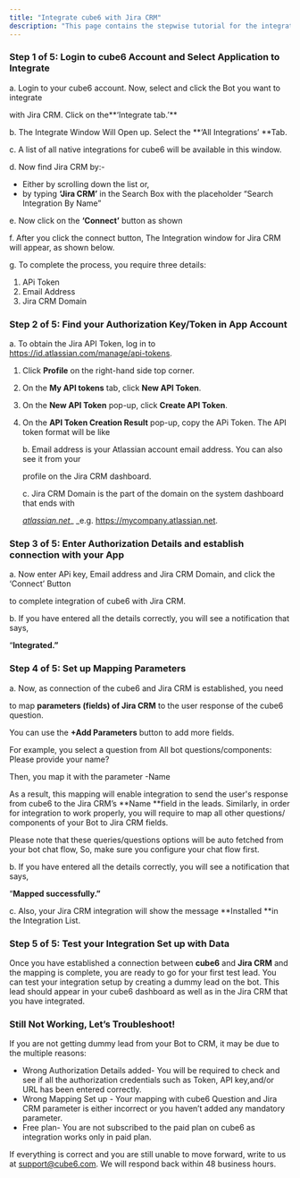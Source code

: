 ```yaml
---
title: "Integrate cube6 with Jira CRM"
description: "This page contains the stepwise tutorial for the integration with cube6"
---
```


### **Step 1 of 5: Login to cube6 Account and Select Application to Integrate**

a. Login to your cube6 account. Now, select and click the Bot you want to integrate

with Jira CRM. Click on the**‘Integrate tab.’** 

b. The Integrate Window Will Open up. Select the **‘All Integrations’ **Tab.

c. A list of all native integrations for cube6 will be available in this window.

d. Now find Jira CRM by:-

- Either by scrolling down the list or,
- by typing **‘Jira CRM’** in the Search Box with the placeholder “Search Integration By Name”

e. Now click on the **‘Connect’** button as shown

f. After you click the connect button, The Integration window for Jira CRM will appear, as shown below.

g. To complete the process, you require three details:

1. APi Token
2. Email Address
3. Jira CRM Domain

### **Step 2 of 5: Find your Authorization Key/Token in App Account**

a. To obtain the Jira API Token, log in to https://id.atlassian.com/manage/api-tokens.

1. Click  **Profile** on the right-hand side top corner.
2. On the **My API tokens** tab, click **New API Token**.
3. On the **New API Token** pop-up, click **Create API Token**.
4. On the **API Token Creation Result** pop-up, copy the APi Token. The API token format will be like

   b. Email address is your Atlassian account email address. You can also see it from your

   profile on the Jira CRM dashboard.

   c. Jira CRM Domain is the part of the domain on the system dashboard that ends with

   [_atlassian.net_](http://atlassian.net)_ _e.g. https://mycompany.atlassian.net.

### **Step 3 of 5: Enter Authorization Details and establish connection with your App**

a. Now enter APi key, Email address and Jira CRM Domain, and click the ‘Connect’ Button

to complete integration of cube6 with Jira CRM.

b. If you have entered all the details correctly, you will see a notification that says,

“**Integrated.”**

### **Step 4 of 5: Set up Mapping Parameters**

a. Now, as connection of the cube6 and Jira CRM is established, you need

to map **parameters (fields) of Jira CRM** to the user response of the cube6 question.

You can use the **\+Add Parameters** button to add more fields.

For example, you select a question from All bot questions/components: Please provide your name?

Then, you map it with the parameter -Name

As a result, this mapping will enable integration to send the user's response from cube6 to the Jira CRM’s **Name **field in the leads. Similarly, in order for integration to work properly, you will require to map all other questions/ components of your Bot to Jira CRM fields.

Please note that these queries/questions options will be auto fetched from your bot chat flow, So, make sure you configure your chat flow first.

b. If you have entered all the details correctly, you will see a notification that says,

“**Mapped successfully.”**

c. Also, your Jira CRM integration will show the message **Installed **in the Integration List.

### **Step 5 of 5: Test your Integration Set up with Data**

Once you have established a connection between **cube6** and **Jira CRM** and the mapping is complete, you are ready to go for your first test lead. You can test your integration setup by creating a dummy lead on the bot. This lead should appear in your cube6 dashboard as well as in the Jira CRM that you have integrated.

### **Still Not Working, Let’s Troubleshoot\!**

If you are not getting dummy lead from your Bot to CRM, it may be due to the multiple reasons:

- Wrong Authorization Details added- You will be required to check and see if all the authorization credentials such as Token, API key,and/or URL has been entered correctly.
- Wrong Mapping Set up - Your mapping with cube6 Question and Jira CRM parameter is either incorrect or you haven’t added any mandatory parameter.
- Free plan- You are not subscribed to the paid plan on cube6 as integration works only in paid plan.

If everything is correct and you are still unable to move forward, write to us at [support@cube6.com](mailto:support@cube6.com). We will respond back within 48 business hours.